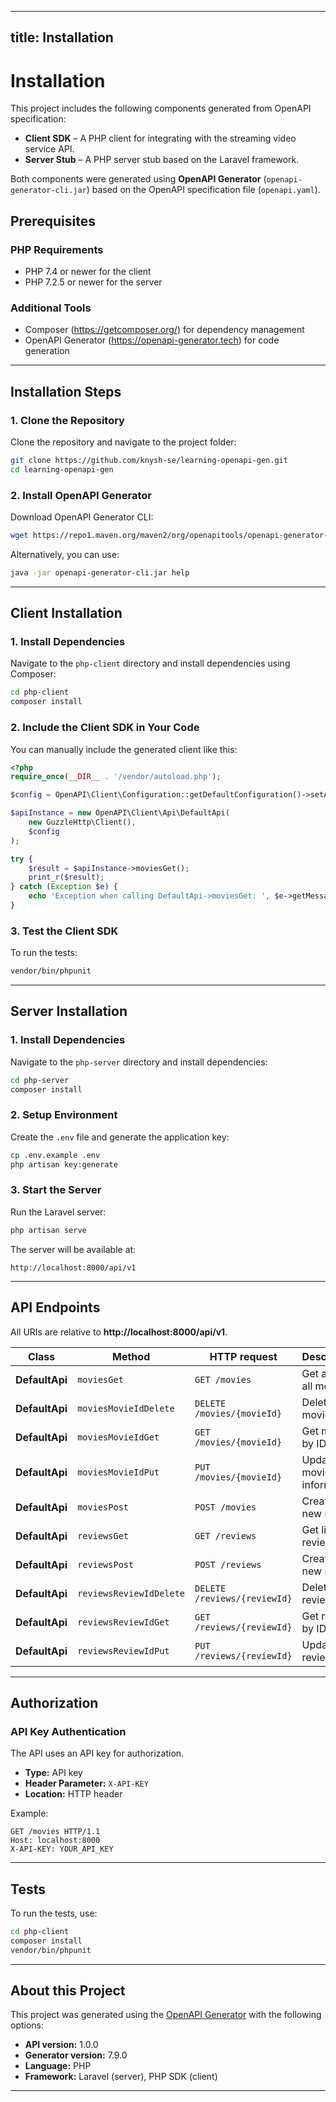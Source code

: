 
---
title: Installation
---

# Installation

This project includes the following components generated from OpenAPI specification:

- **Client SDK** – A PHP client for integrating with the streaming video service API.
- **Server Stub** – A PHP server stub based on the Laravel framework.

Both components were generated using **OpenAPI Generator** (`openapi-generator-cli.jar`) based on the OpenAPI specification file (`openapi.yaml`).

## Prerequisites

### PHP Requirements
- PHP 7.4 or newer for the client
- PHP 7.2.5 or newer for the server

### Additional Tools
- Composer (https://getcomposer.org/) for dependency management
- OpenAPI Generator (https://openapi-generator.tech) for code generation

---

## Installation Steps

### 1. Clone the Repository

Clone the repository and navigate to the project folder:

```bash
git clone https://github.com/knysh-se/learning-openapi-gen.git
cd learning-openapi-gen
```

### 2. Install OpenAPI Generator
Download OpenAPI Generator CLI:

```bash
wget https://repo1.maven.org/maven2/org/openapitools/openapi-generator-cli/7.9.0/openapi-generator-cli-7.9.0.jar -O openapi-generator-cli.jar
```

Alternatively, you can use:

```bash
java -jar openapi-generator-cli.jar help
```

---

## Client Installation

### 1. Install Dependencies
Navigate to the `php-client` directory and install dependencies using Composer:

```bash
cd php-client
composer install
```

### 2. Include the Client SDK in Your Code

You can manually include the generated client like this:

```php
<?php
require_once(__DIR__ . '/vendor/autoload.php');

$config = OpenAPI\Client\Configuration::getDefaultConfiguration()->setApiKey('X-API-KEY', 'YOUR_API_KEY');

$apiInstance = new OpenAPI\Client\Api\DefaultApi(
    new GuzzleHttp\Client(),
    $config
);

try {
    $result = $apiInstance->moviesGet();
    print_r($result);
} catch (Exception $e) {
    echo 'Exception when calling DefaultApi->moviesGet: ', $e->getMessage(), PHP_EOL;
}
```

### 3. Test the Client SDK
To run the tests:

```bash
vendor/bin/phpunit
```

---

## Server Installation

### 1. Install Dependencies
Navigate to the `php-server` directory and install dependencies:

```bash
cd php-server
composer install
```

### 2. Setup Environment
Create the `.env` file and generate the application key:

```bash
cp .env.example .env
php artisan key:generate
```

### 3. Start the Server
Run the Laravel server:

```bash
php artisan serve
```

The server will be available at:

```
http://localhost:8000/api/v1
```

---

## API Endpoints

All URIs are relative to **http://localhost:8000/api/v1**.

| Class | Method | HTTP request | Description |
|-------|--------|--------------|-------------|
| **DefaultApi** | `moviesGet` | `GET /movies` | Get a list of all movies |
| **DefaultApi** | `moviesMovieIdDelete` | `DELETE /movies/{movieId}` | Delete movie |
| **DefaultApi** | `moviesMovieIdGet` | `GET /movies/{movieId}` | Get movie by ID |
| **DefaultApi** | `moviesMovieIdPut` | `PUT /movies/{movieId}` | Update movie information |
| **DefaultApi** | `moviesPost` | `POST /movies` | Create a new movie |
| **DefaultApi** | `reviewsGet` | `GET /reviews` | Get list of reviews |
| **DefaultApi** | `reviewsPost` | `POST /reviews` | Create a new review |
| **DefaultApi** | `reviewsReviewIdDelete` | `DELETE /reviews/{reviewId}` | Delete review |
| **DefaultApi** | `reviewsReviewIdGet` | `GET /reviews/{reviewId}` | Get review by ID |
| **DefaultApi** | `reviewsReviewIdPut` | `PUT /reviews/{reviewId}` | Update review |

---

## Authorization

### API Key Authentication
The API uses an API key for authorization.

- **Type:** API key  
- **Header Parameter:** `X-API-KEY`  
- **Location:** HTTP header  

Example:

```http
GET /movies HTTP/1.1
Host: localhost:8000
X-API-KEY: YOUR_API_KEY
```

---

## Tests

To run the tests, use:

```bash
cd php-client
composer install
vendor/bin/phpunit
```

---

## About this Project
This project was generated using the [OpenAPI Generator](https://openapi-generator.tech) with the following options:

- **API version:** 1.0.0  
- **Generator version:** 7.9.0  
- **Language:** PHP  
- **Framework:** Laravel (server), PHP SDK (client)  

---
